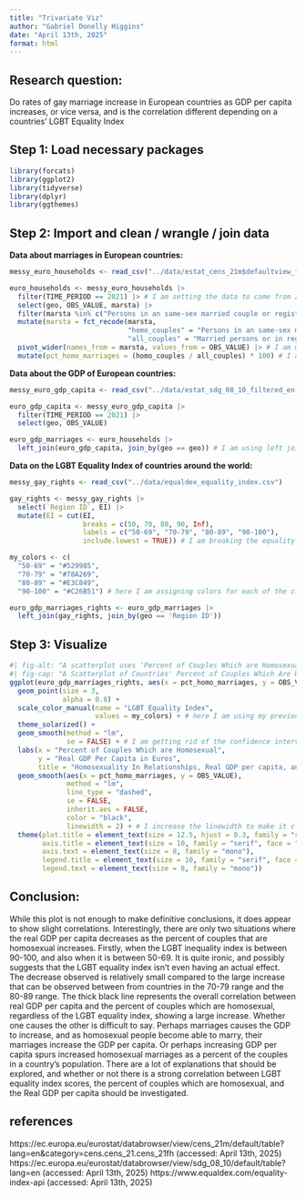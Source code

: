 ```yaml
---
title: "Trivariate Viz"
author: "Gabriel Donelly Higgins"
date: "April 13th, 2025"
format: html
---
```


## Research question:

Do rates of gay marriage increase in European countries as GDP per capita increases, or vice versa, and is the correlation different depending on a countries' LGBT Equality Index

## Step 1: Load necessary packages

```r
library(forcats)
library(ggplot2)
library(tidyverse)
library(dplyr)
library(ggthemes)
```


## Step 2: Import and clean / wrangle / join data


**Data about marriages in European countries:**

```r
messy_euro_households <- read_csv("../data/estat_cens_21m$defaultview_filtered_en.csv")

euro_households <- messy_euro_households |>
  filter(TIME_PERIOD == 2021) |> # I am setting the data to come from 2021 so that it matches my data on the GDP per capita of European countries
  select(geo, OBS_VALUE, marsta) |>
  filter(marsta %in% c("Persons in an same-sex married couple or registered partnership", "Married persons or in registered partnership")) |> # from this dataset, we want to use the values for couples who are homosexual and the total couples
  mutate(marsta = fct_recode(marsta, 
                             "homo_couples" = "Persons in an same-sex married couple or registered partnership",
                             "all_couples" = "Married persons or in registered partnership")) |> # I am renaming the code to factors because the current titles cannot be used in r code to do equations
  pivot_wider(names_from = marsta, values_from = OBS_VALUE) |> # I am making the information spread onto one row so I can then use the values as part of the same row to calculate the percent of the couples who are homosexual
  mutate(pct_homo_marriages = (homo_couples / all_couples) * 100) # I am making a new variable that represents the percent of each nation's couples which are homosexual, answering a necessary part of my research question
```


**Data about the GDP of European countries:**

```r
messy_euro_gdp_capita <- read_csv("../data/estat_sdg_08_10_filtered_en (1).csv")

euro_gdp_capita <- messy_euro_gdp_capita |>
  filter(TIME_PERIOD == 2021) |>
  select(geo, OBS_VALUE)

euro_gdp_marriages <- euro_households |>
  left_join(euro_gdp_capita, join_by(geo == geo)) # I am using left join here to combine the datasets on GDP per capita and the rates of couples that are homosexual in European countries
```

**Data on the LGBT Equality Index of countries around the world:**

```r
messy_gay_rights <- read_csv("../data/equaldex_equality_index.csv")

gay_rights <- messy_gay_rights |>
  select(`Region ID`, EI) |>
  mutate(EI = cut(EI, 
                  breaks = c(50, 70, 80, 90, Inf),
                  labels = c("50-69", "70-79", "80-89", "90-100"),
                  include.lowest = TRUE)) # I am breaking the equality index of each country into quantitative classes so that it is easier for the viewer to read the plot later

my_colors <- c(
  "50-69" = "#529985",
  "70-79" = "#78A269",
  "80-89" = "#E3C849",
  "90-100" = "#C26B51") # here I am assigning colors for each of the classes

euro_gdp_marriages_rights <- euro_gdp_marriages |>
  left_join(gay_rights, join_by(geo == 'Region ID'))
```


## Step 3: Visualize

```r
#| fig-alt: "A scatterplot uses 'Percent of Couples Which are Homosexual' on the x-axis and 'Real GDP Per Capita in Euros' on the y-axis. The title above the scatterplot is 'Percent of Couples Which are Homosexual, Real GDP per capita, and the LGBT Equality Index of European Countries'. There is a legend titled 'LGBT Equality Index' to the right of the scatterplot. There are 4"
#| fig-cap: "A Scatterplot of Countries' Percent of Couples Which Are Homosexual and Real GDP per Capita, with points color coded by their class in the LGBT Equality Index, and using trend lines for each class along with a an overall trend line for all points regardless of class"
ggplot(euro_gdp_marriages_rights, aes(x = pct_homo_marriages, y = OBS_VALUE, color = EI)) +
  geom_point(size = 3,
             alpha = 0.8) +
  scale_color_manual(name = "LGBT Equality Index",
                     values = my_colors) + # here I am using my previously assigned colors for the factors
  theme_solarized() +
  geom_smooth(method = "lm",
              se = FALSE) + # I am getting rid of the confidence interval because it obscures much of the graph
  labs(x = "Percent of Couples Which are Homosexual", 
       y = "Real GDP Per Capita in Euros", 
       title = "Homosexuality In Relationships, Real GDP per capita, and The LGBT Equality Index") +
  geom_smooth(aes(x = pct_homo_marriages, y = OBS_VALUE),
              method = "lm", 
              line_type = "dashed",
              se = FALSE,
              inherit.aes = FALSE,
              color = "black",
              linewidth = 2) + # I increase the linewidth to make it clear that this line in the most important, different from the others as a representation of the overall trend
  theme(plot.title = element_text(size = 12.5, hjust = 0.3, family = "serif", face = "bold"),
        axis.title = element_text(size = 10, family = "serif", face = "bold"),
        axis.text = element_text(size = 8, family = "mono"),
        legend.title = element_text(size = 10, family = "serif", face = "bold"),
        legend.text = element_text(size = 8, family = "mono"))
```


## Conclusion:

While this plot is not enough to make definitive conclusions, it does appear to show slight correlations. Interestingly, there are only two situations where the real GDP per capita decreases as the percent of couples that are homosexual increases. Firstly, when the LGBT inequality index is between 90-100, and also when it is between 50-69. It is quite ironic, and possibly suggests that the LGBT equality index isn't even having an actual effect. The decrease observed is relatively small compared to the large increase that can be observed between from countries in the 70-79 range and the 80-89 range. The thick black line represents the overall correlation between real GDP per capita and the percent of couples which are homosexual, regardless of the LGBT equality index, showing a large increase. Whether one causes the other is difficult to say. Perhaps marriages causes the GDP to increase, and as homosexual people become able to marry, their marriages increase the GDP per capita. Or perhaps increasing GDP per capita spurs increased homosexual marriages as a percent of the couples in a country's population. There are a lot of explanations that should be explored, and whether or not there is a strong correlation between LGBT equality index scores, the percent of couples which are homosexual, and the Real GDP per capita should be investigated. 


## references
https://ec.europa.eu/eurostat/databrowser/view/cens_21m/default/table?lang=en&category=cens.cens_21.cens_21fh (accessed: April 13th, 2025)
https://ec.europa.eu/eurostat/databrowser/view/sdg_08_10/default/table?lang=en (accessed: April 13th, 2025)
https://www.equaldex.com/equality-index-api (accessed: April 13th, 2025)

